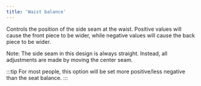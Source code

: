 ```yaml
---
title: 'Waist balance'
---
```


Controls the position of the side seam at the waist. Positive values will cause
the front piece to be wider, while negative values will cause the back piece to
be wider.

Note: The side seam in this design is always straight. Instead, all adjustments
are made by moving the center seam.

:::tip
For most people, this option will be set more positive/less negative than
the seat balance.
:::
